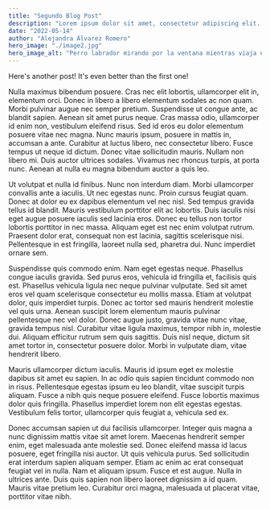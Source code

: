 ---
title: "Segundo Blog Post"
description: "Lorem ipsum dolor sit amet, consectetur adipiscing elit. Etiam in tristique leo, in venenatis ipsum. Pellentesque bibendum eget tellus non facilisis. Etiam accumsan facilisis tempor. Fusce sem diam, cursus facilisis."
date: "2022-05-14"
author: "Alejandra Álvarez Romero"
hero_image: "./image2.jpg"
hero_image_alt: "Perro labrador mirando por la ventana mientras viaja en carro"
---

Here's another post! It's even better than the first one!

Nulla maximus bibendum posuere. Cras nec elit lobortis, ullamcorper elit in, elementum orci. Donec in libero a libero elementum sodales ac non quam. Morbi pulvinar augue nec semper pretium. Suspendisse ut congue ante, ac blandit sapien. Aenean sit amet purus neque. Cras massa odio, ullamcorper id enim non, vestibulum eleifend risus. Sed id eros eu dolor elementum posuere vitae nec magna. Nunc mauris ipsum, posuere in mattis in, accumsan a ante. Curabitur at luctus libero, nec consectetur libero. Fusce tempus ut neque id dictum. Donec vitae sollicitudin mauris. Nullam non libero mi. Duis auctor ultrices sodales. Vivamus nec rhoncus turpis, at porta nunc. Aenean at nulla eu magna bibendum auctor a quis leo.

Ut volutpat et nulla id finibus. Nunc non interdum diam. Morbi ullamcorper convallis ante a iaculis. Ut nec egestas nunc. Proin cursus feugiat quam. Donec at dolor eu ex dapibus elementum vel nec nisl. Sed tempus gravida tellus id blandit. Mauris vestibulum porttitor elit ac lobortis. Duis iaculis nisi eget augue posuere iaculis sed lacinia eros. Donec eu tellus non tortor lobortis porttitor in nec massa. Aliquam eget est nec enim volutpat rutrum. Praesent dolor erat, consequat non est lacinia, sagittis scelerisque nisi. Pellentesque in est fringilla, laoreet nulla sed, pharetra dui. Nunc imperdiet ornare sem.

Suspendisse quis commodo enim. Nam eget egestas neque. Phasellus congue iaculis gravida. Sed purus eros, vehicula id fringilla et, facilisis quis est. Phasellus vehicula ligula nec neque pulvinar vulputate. Sed sit amet eros vel quam scelerisque consectetur eu mollis massa. Etiam at volutpat dolor, quis imperdiet turpis. Donec ac tortor sed mauris hendrerit molestie vel quis urna. Aenean suscipit lorem elementum mauris pulvinar pellentesque nec vel dolor. Donec augue justo, gravida vitae nunc vitae, gravida tempus nisl. Curabitur vitae ligula maximus, tempor nibh in, molestie dui. Aliquam efficitur rutrum sem quis sagittis. Duis nisl neque, dictum sit amet tortor in, consectetur posuere dolor. Morbi in vulputate diam, vitae hendrerit libero.

Mauris ullamcorper dictum iaculis. Mauris id ipsum eget ex molestie dapibus sit amet eu sapien. In ac odio quis sapien tincidunt commodo non in risus. Pellentesque egestas ipsum eu leo blandit, vitae suscipit turpis aliquam. Fusce a nibh quis neque posuere eleifend. Fusce lobortis maximus dolor quis fringilla. Phasellus imperdiet lorem non elit egestas egestas. Vestibulum felis tortor, ullamcorper quis feugiat a, vehicula sed ex.

Donec accumsan sapien ut dui facilisis ullamcorper. Integer quis magna a nunc dignissim mattis vitae sit amet lorem. Maecenas hendrerit semper enim, eget malesuada ante molestie sed. Donec eleifend massa id lacus posuere, eget fringilla nisi auctor. Ut quis vehicula purus. Sed sollicitudin erat interdum sapien aliquam semper. Etiam ac enim ac erat consequat feugiat vel in nulla. Nam et aliquam ipsum. Fusce et est augue. Nulla in ultrices ante. Duis quis sapien non libero laoreet dignissim a id quam. Mauris vitae pretium leo. Curabitur orci magna, malesuada ut placerat vitae, porttitor vitae nibh.
